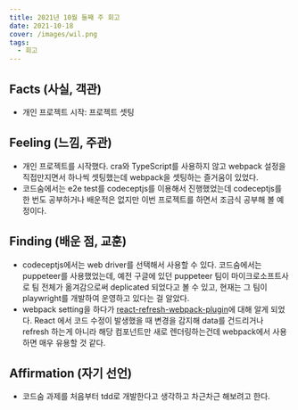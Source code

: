 ```yaml
---
title: 2021년 10월 둘째 주 회고
date: 2021-10-18
cover: /images/wil.png
tags:
  - 회고
---
```

## Facts (사실, 객관)
* 개인 프로젝트 시작: 프로젝트 셋팅
## Feeling (느낌, 주관)
- 개인 프로젝트를 시작했다. cra와 TypeScript를 사용하지 않고 webpack 설정을 직접만지면서 하나씩 셋팅했는데 webpack을 셋팅하는 즐거움이 있었다.
- 코드숨에서는 e2e test를 codeceptjs를 이용해서 진행했었는데 codeceptjs를 한 번도 공부하거나 배운적은 없지만 이번 프로젝트를 하면서 조금식 공부해 볼 예정이다.
## Finding (배운 점, 교훈)
- codeceptjs에서는 web driver를 선택해서 사용할 수 있다. 코드숨에서는 puppeteer를 사용했었는데, 예전 구글에 있던 puppeteer 팀이 마이크로소프트사로 팀 전체가 옮겨감으로써 deplicated 되었다고 볼 수 있고, 현재는 그 팀이 playwright를 개발하여 운영하고 있다는 걸 알았다.
- webpack setting을 하다가 [react-refresh-webpack-plugin](https://github.com/pmmmwh/react-refresh-webpack-plugin)에 대해 알게 되었다. React 에서 코드 수정이 발생했을 때 변경을 감지해 data를 건드리거나 refresh 하는게 아니라 해당 컴포넌트만 새로 렌더링하는건데 webpack에서 사용하면 매우 유용할 것 같다.
## Affirmation (자기 선언)
- 코드숨 과제를 처음부터 tdd로 개발한다고 생각하고 차근차근 해보려고 한다.
